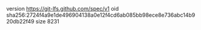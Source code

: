 version https://git-lfs.github.com/spec/v1
oid sha256:2724f4a9e1de496904138a0e12f4cd6ab085bb98ece8e736abc14b920db22f49
size 8231
